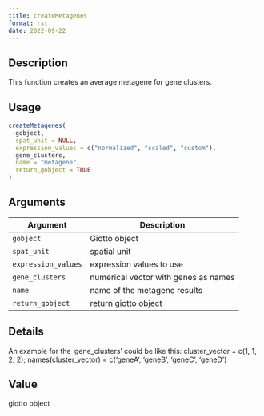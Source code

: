 ```yaml
--- 
title: createMetagenes 
format: rst 
date: 2022-09-22 
--- 
```


## Description

This function creates an average metagene for gene clusters.


## Usage

```r
createMetagenes(
  gobject,
  spat_unit = NULL,
  expression_values = c("normalized", "scaled", "custom"),
  gene_clusters,
  name = "metagene",
  return_gobject = TRUE
)
```


## Arguments

Argument      |Description
------------- |----------------
`gobject`     |     Giotto object
`spat_unit`     |     spatial unit
`expression_values`     |     expression values to use
`gene_clusters`     |     numerical vector with genes as names
`name`     |     name of the metagene results
`return_gobject`     |     return giotto object


## Details

An example for the 'gene_clusters' could be like this:
 cluster_vector = c(1, 1, 2, 2); names(cluster_vector) = c('geneA', 'geneB', 'geneC', 'geneD')


## Value

giotto object


